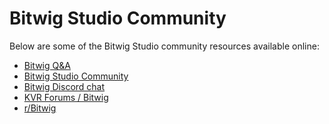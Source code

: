 Bitwig Studio Community
=======================

Below are some of the Bitwig Studio community resources available online:

- [Bitwig Q&A][1]
- [Bitwig Studio Community][2]
- [Bitwig Discord chat][3]
- [KVR Forums / Bitwig][4]
- [r/Bitwig][5]

[1]: https://answers.bitwig.com/
[2]: https://bitwig.community/
[3]: https://discord.gg/0g2ZPafIN3eWParf
[4]: https://www.kvraudio.com/forum/viewforum.php?f=259
[5]: https://www.reddit.com/r/Bitwig/
